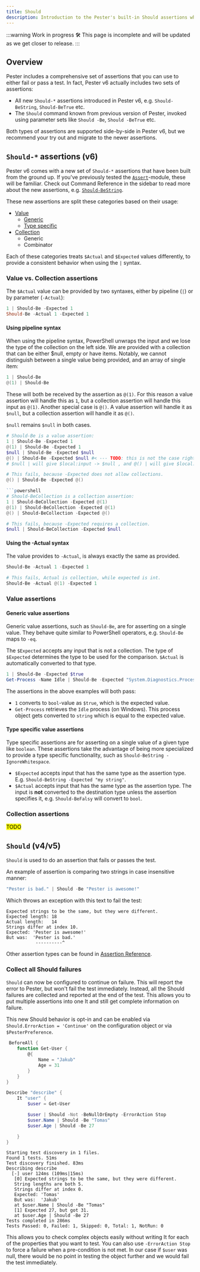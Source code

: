 ```yaml
---
title: Should
description: Introduction to the Pester's built-in Should assertions which can be used to fail or pass a test
---
```


:::warning Work in progress 🛠️
This page is incomplete and will be updated as we get closer to release.
:::

## Overview

Pester includes a comprehensive set of assertions that you can use to either fail or pass a test.
In fact, Pester v6 actually includes two sets of assertions:

- All new `Should-*` assertions introduced in Pester v6, e.g. `Should-BeString`, `Should-BeTrue` etc.
- The `Should` command known from previous version of Pester, invoked using parameter sets like `Should -Be`, `Should -BeTrue` etc.

Both types of assertions are supported side-by-side in Pester v6, but we recommend your try out and migrate to the newer assertions.

## `Should-*` assertions (v6)

Pester v6 comes with a new set of `Should-*` assertions that have been built from the ground up.
If you've previously tested the [`Assert`](https://github.com/nohwnd/assert)-module, these will be familiar.
Check out Command Reference in the sidebar to read more about the new assertions, e.g. [`Should-BeString`](../commands/Should-BeString.mdx).

These new assertions are split these categories based on their usage:

- [Value](#value-assertions)
  - [Generic](#generic-value-assertions)
  - [Type specific](#type-specific-value-assertions)
- [Collection](#collection-assertions)
  - Generic
  - Combinator

Each of these categories treats `$Actual` and `$Expected` values differently, to provide a consistent behavior when using the `|` syntax.

### Value vs. Collection assertions

The `$Actual` value can be provided by two syntaxes, either by pipeline (`|`) or by parameter (`-Actual`):

```powershell
1 | Should-Be -Expected 1
Should-Be -Actual 1 -Expected 1
```

#### Using pipeline syntax

When using the pipeline syntax, PowerShell unwraps the input and we lose the type of the collection on the left side.
We are provided with a collection that can be either $null, empty or have items.
Notably, we cannot distinguish between a single value being provided, and an array of single item:

```powershell
1 | Should-Be
@(1) | Should-Be
```

These will both be received by the assertion as `@(1)`.
For this reason a value assertion will handle this as `1`, but a collection assertion will handle this input as `@(1)`.
Another special case is `@()`. A value assertion will handle it as `$null`, but a collection assertion will handle it as `@()`.

`$null` remains `$null` in both cases.

```powershell
# Should-Be is a value assertion:
1 | Should-Be -Expected 1
@(1) | Should-Be -Expected 1
$null | Should-Be -Expected $null
@() | Should-Be -Expected $null #< --- TODO: this is not the case right now, we special case this as empty array, but is that correct? it does not play well with the value and collection assertion, and we special case it just because we can.
# $null | will give $local:input -> $null , and @() | will give $local:input -> @(), is that distinction important when we know that we will only check against values?

# This fails, because -Expected does not allow collections.
@() | Should-Be -Expected @()

```powershell
# Should-BeCollection is a collection assertion:
1 | Should-BeCollection -Expected @(1)
@(1) | Should-BeCollection -Expected @(1)
@() | Should-BeCollection -Expected @()

# This fails, because -Expected requires a collection.
$null | Should-BeCollection -Expected $null
```

#### Using the -Actual syntax

The value provides to `-Actual`, is always exactly the same as provided.

```powershell
Should-Be -Actual 1 -Expected 1

# This fails, Actual is collection, while expected is int.
Should-Be -Actual @(1) -Expected 1
```

### Value assertions

#### Generic value assertions

Generic value assertions, such as `Should-Be`, are for asserting on a single value. They behave quite similar to PowerShell operators, e.g. `Should-Be` maps to `-eq`.

The `$Expected` accepts any input that is not a collection.
The type of `$Expected` determines the type to be used for the comparison.
`$Actual` is automatically converted to that type.

```powershell
1 | Should-Be -Expected $true
Get-Process -Name Idle | Should-Be -Expected "System.Diagnostics.Process (Idle)"
```

The assertions in the above examples will both pass:
- `1` converts to `bool`-value as `$true`, which is the expected value.
- `Get-Process` retrieves the `Idle` process (on Windows). This process object gets converted to `string` which is equal to the expected value.

#### Type specific value assertions

Type specific assertions are for asserting on a single value of a given type like `boolean`.
These assertions take the advantage of being more specialized to provide a type specific functionality, such as `Should-BeString -IgnoreWhitespace`.

- `$Expected` accepts input that has the same type as the assertion type. E.g. `Should-BeString -Expected "my string"`.
- `$Actual` accepts input that has the same type as the assertion type. The input is **not** converted to the destination type unless the assertion specifies it, e.g. `Should-BeFalsy` will convert to `bool`.

### Collection assertions

<mark>TODO</mark>

## `Should` (v4/v5)

`Should` is used to do an assertion that fails or passes the test.

An example of assertion is comparing two strings in case insensitive manner:

```powershell
"Pester is bad." | Should -Be "Pester is awesome!"
```

Which throws an exception with this text to fail the test:

```
Expected strings to be the same, but they were different.
Expected length: 18
Actual length:   14
Strings differ at index 10.
Expected: 'Pester is awesome!'
But was:  'Pester is bad.'
           ----------^
```

Other assertion types can be found in [Assertion Reference](.).


### Collect all Should failures

`Should` can now be configured to continue on failure. This will report the error to Pester, but won't fail the test immediately. Instead, all the Should failures are collected and reported at the end of the test. This allows you to put multiple assertions into one It and still get complete information on failure.

This new Should behavior is opt-in and can be enabled via `Should.ErrorAction = 'Continue'` on the configuration object or via `$PesterPreference`.

```powershell
 BeforeAll {
    function Get-User {
        @{
            Name = "Jakub"
            Age = 31
        }
    }
}

Describe "describe" {
    It "user" {
        $user = Get-User

        $user | Should -Not -BeNullOrEmpty -ErrorAction Stop
        $user.Name | Should -Be "Tomas"
        $user.Age | Should -Be 27

    }
}

```

```
Starting test discovery in 1 files.
Found 1 tests. 51ms
Test discovery finished. 83ms
Describing describe
  [-] user 124ms (109ms|15ms)
   [0] Expected strings to be the same, but they were different.
   String lengths are both 5.
   Strings differ at index 0.
   Expected: 'Tomas'
   But was:  'Jakub'
   at $user.Name | Should -Be "Tomas"
   [1] Expected 27, but got 31.
   at $user.Age | Should -Be 27
Tests completed in 286ms
Tests Passed: 0, Failed: 1, Skipped: 0, Total: 1, NotRun: 0
```

This allows you to check complex objects easily without writing It for each of the properties that you want to test. You can also use `-ErrorAction Stop` to force a failure when a pre-condition is not met. In our case if `$user` was null, there would be no point in testing the object further and we would fail the test immediately.
